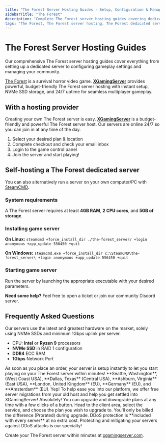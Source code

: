 ```yaml
---
title: "The Forest Server Hosting Guides - Setup, Configuration & Management"
sidebarTitle: "The Forest"
description: "Complete The Forest server hosting guides covering dedicated server setup, configuration settings, and troubleshooting."
tags: "The Forest, The Forest server hosting, The Forest dedicated server, The Forest multiplayer"
---
```


# The Forest Server Hosting Guides

Our comprehensive The Forest server hosting guides cover everything from setting up a dedicated server to configuring gameplay settings and managing your community.

[The Forest](https://store.steampowered.com/app/242760/The_Forest/) is a survival horror video game. **[XGamingServer](https://xgamingserver.com/)** provides powerful, budget-friendly The Forest server hosting with instant setup, NVMe SSD storage, and 24/7 uptime for seamless multiplayer gameplay.

## With a hosting provider
Creating your own The Forest server is easy. **[XGamingServer](https://xgamingserver.com/)** is a budget-friendly and powerful The Forest server host. Our servers are online 24/7 so you can join in at any time of the day.

1. Select your desired plan & location
2. Complete checkout and check your email inbox
3. Login to the game control panel
4. Join the server and start playing!

## Self-hosting a The Forest dedicated server

You can also alternatively run a server on your own computer/PC with [SteamCMD](https://developer.valvesoftware.com/wiki/SteamCMD).

### System requirements

A The Forest server requires at least **4GB RAM**, **2 CPU cores**, and **5GB of storage**.

### Installing game server

**On Linux:**
`steamcmd +force_install_dir ./the-forest_server/ +login anonymous +app_update 556450 +quit`

**On Windows:**
`steamcmd.exe +force_install_dir c:\SteamCMD\the-forest_server\ +login anonymous +app_update 556450 +quit`

### Starting game server

Run the server by launching the appropriate executable with your desired parameters.

**Need some help?** Feel free to open a ticket or join our community Discord server.

## Frequently Asked Questions

<AccordionGroup>

<Accordion title="What are the specs on the servers?">
Our servers use the latest and greatest hardware on the market, solely using NVMe SSDs and minimum 1Gbps uplink per server.

- CPU: **Intel** or **Ryzen 9** processors
- **NVMe SSD** in RAID 1 configuration
- **DDR4** ECC RAM
- **1Gbps** Network Port
</Accordion>

<Accordion title="How long does setup take?">
As soon as you place an order, your server is setup instantly to let you start playing on your The Forest server within minutes!
</Accordion>

<Accordion title="What locations are the servers in?">
**Seattle, Washington**, (West Coast USA), **Dallas, Texas** (Central USA), **Ashburn, Virginia** (East USA), **London, United Kingdom** (EU), **Germany** (EU), and **Amsterdam** (EU).
</Accordion>

<Accordion title="Can I migrate my existing server to XGamingServer?">
Yep! To help ease you into our platform, we offer free server migrations from your old host and help you get settled into XGamingServer!
</Accordion>

<Accordion title="Can I upgrade/downgrade my server later on?">
Absolutely! You can upgrade and downgrade plans at any time with a few clicks of a button. Head to the client area, select the service, and choose the plan you wish to upgrade to. You'll only be billed the difference (Prorated) during upgrade.
</Accordion>

<Accordion title="Are the servers DDoS protected?">
DDoS protection is **included with every server** at no extra cost. Protecting and mitigating your servers against DDoS attacks is our specialty!
</Accordion>

</AccordionGroup>

Create your The Forest server within minutes at [xgamingserver.com](https://xgamingserver.com/).
